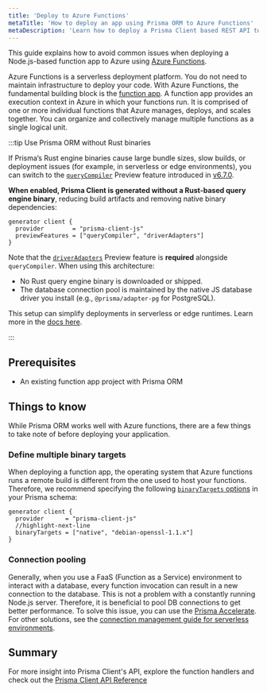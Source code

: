 ```yaml
---
title: 'Deploy to Azure Functions'
metaTitle: 'How to deploy an app using Prisma ORM to Azure Functions'
metaDescription: 'Learn how to deploy a Prisma Client based REST API to Azure Functions and connect to an Azure SQL database'
---
```


This guide explains how to avoid common issues when deploying a Node.js-based function app to Azure using [Azure Functions](https://azure.microsoft.com/en-us/products/functions/).

Azure Functions is a serverless deployment platform. You do not need to maintain infrastructure to deploy your code. With Azure Functions, the fundamental building block is the [function app](https://learn.microsoft.com/en-us/azure/azure-functions/functions-reference?tabs=blob&pivots=programming-language-typescript). A function app provides an execution context in Azure in which your functions run. It is comprised of one or more individual functions that Azure manages, deploys, and scales together. You can organize and collectively manage multiple functions as a single logical unit.

:::tip Use Prisma ORM without Rust binaries

If Prisma’s Rust engine binaries cause large bundle sizes, slow builds, or deployment issues (for example, in serverless or edge environments), you can switch to the [`queryCompiler`](/orm/prisma-client/setup-and-configuration/no-rust-engine) Preview feature introduced in [v6.7.0](https://pris.ly/release/6.7.0).

**When enabled, Prisma Client is generated without a Rust-based query engine binary**, reducing build artifacts and removing native binary dependencies:

```prisma
generator client {
  provider        = "prisma-client-js"
  previewFeatures = ["queryCompiler", "driverAdapters"]
}
```

Note that the [`driverAdapters`](/orm/overview/databases/database-drivers#driver-adapters) Preview feature is **required** alongside `queryCompiler`.
When using this architecture:

* No Rust query engine binary is downloaded or shipped.
* The database connection pool is maintained by the native JS database driver you install (e.g., `@prisma/adapter-pg` for PostgreSQL).

This setup can simplify deployments in serverless or edge runtimes. Learn more in the [docs here](/orm/prisma-client/setup-and-configuration/no-rust-engine).

:::


## Prerequisites

- An existing function app project with Prisma ORM

## Things to know

While Prisma ORM works well with Azure functions, there are a few things to take note of before deploying your application.

### Define multiple binary targets

When deploying a function app, the operating system that Azure functions runs a remote build is different from the one used to host your functions. Therefore, we recommend specifying the following [`binaryTargets` options](/orm/reference/prisma-schema-reference#binarytargets-options) in your Prisma schema:

```prisma file=schema.prisma highlight=3;normal showLineNumbers
generator client {
  provider      = "prisma-client-js"
  //highlight-next-line
  binaryTargets = ["native", "debian-openssl-1.1.x"]
}
```

### Connection pooling

Generally, when you use a FaaS (Function as a Service) environment to interact with a database, every function invocation can result in a new connection to the database. This is not a problem with a constantly running Node.js server. Therefore, it is beneficial to pool DB connections to get better performance. To solve this issue, you can use the [Prisma Accelerate](/accelerate). For other solutions, see the [connection management guide for serverless environments](/orm/prisma-client/setup-and-configuration/databases-connections#serverless-environments-faas).

## Summary

For more insight into Prisma Client's API, explore the function handlers and check out the [Prisma Client API Reference](/orm/reference/prisma-client-reference)
